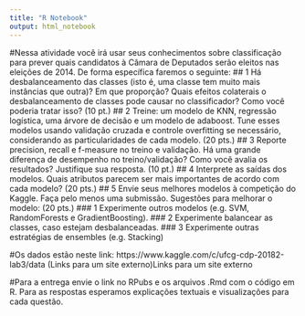 ```yaml
---
title: "R Notebook"
output: html_notebook
---
```

#Nessa atividade você irá usar seus conhecimentos sobre classificação para prever quais candidatos à Câmara de Deputados serão eleitos nas eleições de 2014. De forma específica faremos o seguinte:
## 1 Há desbalanceamento das classes (isto é, uma classe tem muito mais instâncias que outra)? Em que proporção? Quais efeitos colaterais o desbalanceamento de classes pode causar no classificador? Como você poderia tratar isso? (10 pt.)
## 2 Treine: um modelo de KNN, regressão logística, uma árvore de decisão e um modelo de adaboost. Tune esses modelos usando validação cruzada e controle overfitting se necessário, considerando as particularidades de cada modelo.  (20 pts.)
## 3 Reporte precision, recall e f-measure no treino e validação. Há uma grande diferença de desempenho no treino/validação? Como você avalia os resultados? Justifique sua resposta. (10 pt.)
## 4 Interprete as saídas dos modelos. Quais atributos parecem ser mais importantes de acordo com cada modelo? (20 pts.)
## 5 Envie seus melhores modelos à competição do Kaggle. Faça pelo menos uma submissão. Sugestões para melhorar o modelo: (20 pts.)
###  1 Experimente outros modelos (e.g. SVM, RandomForests e GradientBoosting).
###  2 Experimente balancear as classes,  caso estejam desbalanceadas.
###  3 Experimente outras estratégias de ensembles (e.g. Stacking)

#Os dados estão neste link: https://www.kaggle.com/c/ufcg-cdp-20182-lab3/data (Links para um site externo)Links para um site externo

#Para a entrega envie o link no RPubs e os arquivos .Rmd com o código em R. Para as respostas esperamos explicações textuais e visualizações para cada questão.


